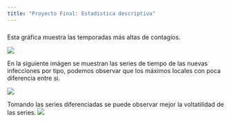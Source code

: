 ```yaml
---
title: "Proyecto Final: Estadística descriptiva"
---
```


### 

Esta gráfica muestra las temporadas más altas de contagíos.

![](ProyDescriptiva1.png)

En la siguiente imágen se muestran las series de tiempo de las nuevas infecciones por tipo, podemos observar que los máximos locales con poca diferencia entre si.

![](ProyDescriptiva2.png)

Tomando las series diferenciadas se puede observar mejor la voltatilidad de las series.
![](ProyDescriptiva3.png)